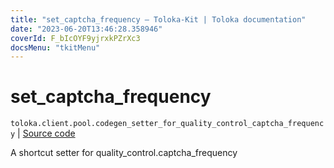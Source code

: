 ```yaml
---
title: "set_captcha_frequency — Toloka-Kit | Toloka documentation"
date: "2023-06-20T13:46:28.358946"
coverId: F_bIcOYF9yjrxkPZrXc3
docsMenu: "tkitMenu"
---
```


# set_captcha_frequency

`toloka.client.pool.codegen_setter_for_quality_control_captcha_frequency` | [Source code](https://github.com/Toloka/toloka-kit/blob/v1.2.0/src/client/pool/__init__.py#L0)

A shortcut setter for quality_control.captcha_frequency
